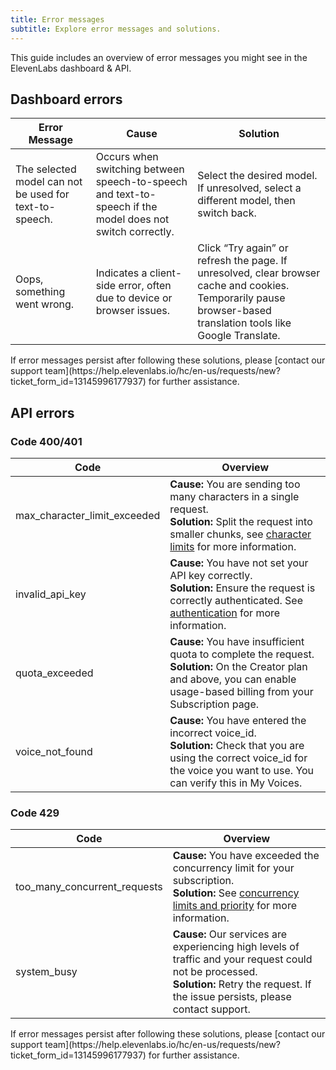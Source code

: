```yaml
---
title: Error messages
subtitle: Explore error messages and solutions.
---
```


This guide includes an overview of error messages you might see in the ElevenLabs dashboard & API.

## Dashboard errors

| Error Message                                          | Cause                                                                                                     | Solution                                                                                                                                                        |
| ------------------------------------------------------ | --------------------------------------------------------------------------------------------------------- | --------------------------------------------------------------------------------------------------------------------------------------------------------------- |
| The selected model can not be used for text-to-speech. | Occurs when switching between speech-to-speech and text-to-speech if the model does not switch correctly. | Select the desired model. If unresolved, select a different model, then switch back.                                                                            |
| Oops, something went wrong.                            | Indicates a client-side error, often due to device or browser issues.                                     | Click “Try again” or refresh the page. If unresolved, clear browser cache and cookies. Temporarily pause browser-based translation tools like Google Translate. |

<Note>
  If error messages persist after following these solutions, please [contact our support
  team](https://help.elevenlabs.io/hc/en-us/requests/new?ticket_form_id=13145996177937) for further
  assistance.
</Note>

## API errors

### Code 400/401

| Code                               | Overview                                                                                                                                                                                                   |
| ---------------------------------- | ---------------------------------------------------------------------------------------------------------------------------------------------------------------------------------------------------------- |
| max_character_limit_exceeded <br/> | **Cause:** You are sending too many characters in a single request. <br/> **Solution:** Split the request into smaller chunks, see [character limits](/docs/models#character-limits) for more information. |
| invalid_api_key                    | **Cause:** You have not set your API key correctly. <br/> **Solution:** Ensure the request is correctly authenticated. See [authentication](/docs/api-reference/authentication) for more information.      |
| quota_exceeded                     | **Cause:** You have insufficient quota to complete the request. <br/> **Solution:** On the Creator plan and above, you can enable usage-based billing from your Subscription page.                         |
| voice_not_found                    | **Cause:** You have entered the incorrect voice_id. <br/> **Solution:** Check that you are using the correct voice_id for the voice you want to use. You can verify this in My Voices.                     |

### Code 429

| Code                               | Overview                                                                                                                                                                                                |
| ---------------------------------- | ------------------------------------------------------------------------------------------------------------------------------------------------------------------------------------------------------- |
| too_many_concurrent_requests <br/> | **Cause:** You have exceeded the concurrency limit for your subscription. <br/> **Solution:** See [concurrency limits and priority](/docs/models#concurrency-limits-and-priority) for more information. |
| system_busy                        | **Cause:** Our services are experiencing high levels of traffic and your request could not be processed. <br/> **Solution:** Retry the request. If the issue persists, please contact support.          |

<Note>
  If error messages persist after following these solutions, please [contact our support
  team](https://help.elevenlabs.io/hc/en-us/requests/new?ticket_form_id=13145996177937) for further
  assistance.
</Note>
